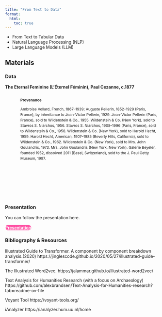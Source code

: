 ```yaml
---
title: "From Text to Data"
format:
  html:
    toc: true
---
```

 - From Text to Tabular Data
 - Natural Language Processing (NLP)
 - Large Language Models (LLM)

## Materials

### Data

**The Eternal Feminine (L'Éternel Féminin), Paul Cezanne, c.1877**

::: {.columns style="gap: 1.8rem; align-items: flex-start;"}
::: {.column width="38%"}
![Getty Museum](images/cezanne.jpg){width=100% style="max-width:420px; border-radius:8px; margin-right:0.8rem; font-size:0.55rem;"}
:::

::: {.column width="52%" style="font-size:0.75rem; line-height:1.5;"}
**Provenance**

Ambroise Vollard, French, 1867–1939; Auguste Pellerin, 1852–1929 (Paris, France), by inheritance to Jean-Victor Pellerin, 1929. Jean-Victor Pellerin (Paris, France), sold to Wildenstein & Co., 1955. Wildenstein & Co. (New York), sold to Stavros S. Niarchos, 1956. Stavros S. Niarchos, 1908–1996 (Paris, France), sold to Wildenstein & Co., 1958. Wildenstein & Co. (New York), sold to Harold Hecht, 1959. Harold Hecht, American, 1907–1985 (Beverly Hills, California), sold to Wildenstein & Co., 1962. Wildenstein & Co. (New York), sold to Mrs. John Goulandris, 1973. Mrs. John Goulandris (New York, New York). Galerie Beyeler, founded 1952, dissolved 2011 (Basel, Switzerland), sold to the J. Paul Getty Museum, 1987.
:::
:::


### Presentation

You can follow the presentation here. 

<div class="text-center" style="margin: 1rem 0;">
  <a href="https://docs.google.com/presentation/d/14TlfZPxFauWw0OQN2CPaOaolPz1EkfqD_EgUV4abtYk/edit?usp=sharing"
     class="btn btn-sm px-3 py-2 shadow"
     style="background:#ff4fa3; border:none; color:white; border-radius:9999px; font-weight:600;"
     target="_blank" rel="noopener">
    Presentation
  </a>
</div>

### Bibliography & Resources

Illustrated Guide to Transformer. A component by component breakdown analysis.(2020) https://jinglescode.github.io/2020/05/27/illustrated-guide-transformer/

The Illustrated Word2vec. https://jalammar.github.io/illustrated-word2vec/ 

Text Analysis for Humanities Research (with a focus on Archaeology) https://github.com/alexbrandsen/Text-Analysis-for-Humanities-research?tab=readme-ov-file 

Voyant Tool https://voyant-tools.org/

iAnalyzer https://ianalyzer.hum.uu.nl/home 